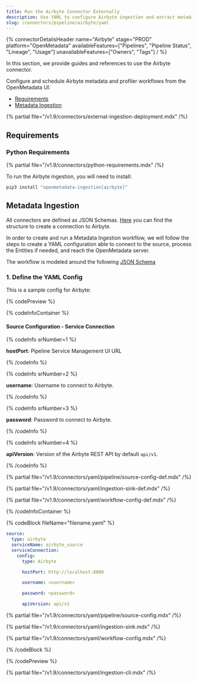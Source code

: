 ```yaml
---
title: Run the Airbyte Connector Externally
description: Use YAML to configure Airbyte ingestion and extract metadata from pipeline sources and syncs.
slug: /connectors/pipeline/airbyte/yaml
---
```


{% connectorDetailsHeader
name="Airbyte"
stage="PROD"
platform="OpenMetadata"
availableFeatures=["Pipelines", "Pipeline Status", "Lineage", "Usage"]
unavailableFeatures=["Owners", "Tags"]
/ %}

In this section, we provide guides and references to use the Airbyte connector.

Configure and schedule Airbyte metadata and profiler workflows from the OpenMetadata UI:

- [Requirements](#requirements)
- [Metadata Ingestion](#metadata-ingestion)

{% partial file="/v1.9/connectors/external-ingestion-deployment.mdx" /%}

## Requirements

### Python Requirements

{% partial file="/v1.9/connectors/python-requirements.mdx" /%}

To run the Airbyte ingestion, you will need to install:

```bash
pip3 install "openmetadata-ingestion[airbyte]"
```

## Metadata Ingestion

All connectors are defined as JSON Schemas.
[Here](https://github.com/open-metadata/OpenMetadata/blob/main/openmetadata-spec/src/main/resources/json/schema/entity/services/connections/pipeline/airbyteConnection.json)
you can find the structure to create a connection to Airbyte.

In order to create and run a Metadata Ingestion workflow, we will follow
the steps to create a YAML configuration able to connect to the source,
process the Entities if needed, and reach the OpenMetadata server.

The workflow is modeled around the following
[JSON Schema](https://github.com/open-metadata/OpenMetadata/blob/main/openmetadata-spec/src/main/resources/json/schema/metadataIngestion/workflow.json)

### 1. Define the YAML Config

This is a sample config for Airbyte:

{% codePreview %}

{% codeInfoContainer %}

#### Source Configuration - Service Connection

{% codeInfo srNumber=1 %}

**hostPort**: Pipeline Service Management UI URL

{% /codeInfo %}

{% codeInfo srNumber=2 %}

**username**: Username to connect to Airbyte.

{% /codeInfo %}

{% codeInfo srNumber=3 %}

**password**: Password to connect to Airbyte.

{% /codeInfo %}

{% codeInfo srNumber=4 %}

**apiVersion**: Version of the Airbyte REST API by default `api/v1`.

{% /codeInfo %}


{% partial file="/v1.9/connectors/yaml/pipeline/source-config-def.mdx" /%}

{% partial file="/v1.9/connectors/yaml/ingestion-sink-def.mdx" /%}

{% partial file="/v1.9/connectors/yaml/workflow-config-def.mdx" /%}


{% /codeInfoContainer %}

{% codeBlock fileName="filename.yaml" %}


```yaml {% isCodeBlock=true %}
source:
  type: airbyte
  serviceName: airbyte_source
  serviceConnection:
    config:
      type: Airbyte
```
```yaml {% srNumber=1 %}
      hostPort: http://localhost:8000
```
```yaml {% srNumber=2 %}
      username: <username>
```
```yaml {% srNumber=3 %}
      password: <password>
```
```yaml {% srNumber=4 %}
      apiVersion: api/v1
```

{% partial file="/v1.9/connectors/yaml/pipeline/source-config.mdx" /%}

{% partial file="/v1.9/connectors/yaml/ingestion-sink.mdx" /%}

{% partial file="/v1.9/connectors/yaml/workflow-config.mdx" /%}

{% /codeBlock %}

{% /codePreview %}

{% partial file="/v1.9/connectors/yaml/ingestion-cli.mdx" /%}
